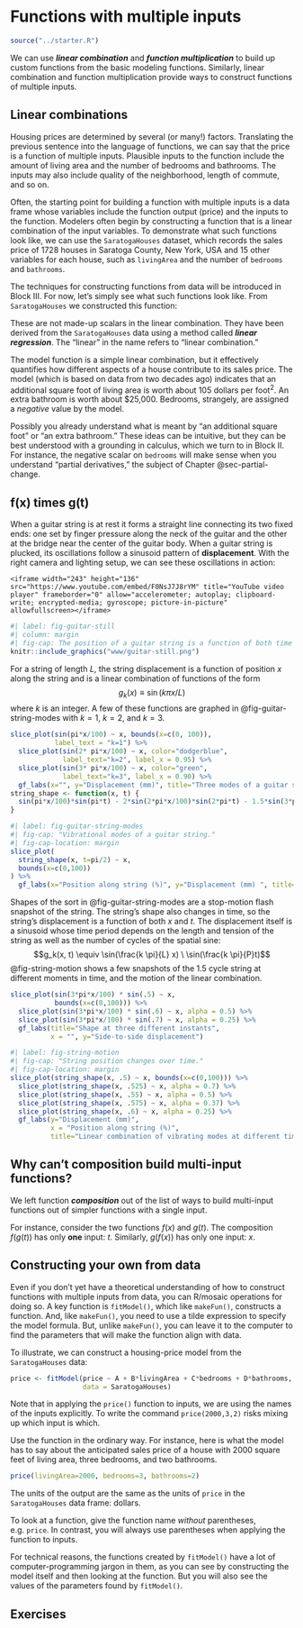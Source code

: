 # Functions with multiple inputs {#functions-with-multiple-inputs}

```r
source("../starter.R")
```

We can use ***linear combination*** and ***function multiplication*** to build up custom functions from the basic modeling functions. Similarly, linear combination and function multiplication provide ways to construct functions of multiple inputs. 

## Linear combinations

Housing prices are determined by several (or many!) factors. Translating the previous sentence into the language of functions, we can say that the price is a function of multiple inputs. Plausible inputs to the function include the amount of living area and the number of bedrooms and bathrooms. The inputs may also include quality of the neighborhood, length of commute, and so on.

Often, the starting point for building a function with multiple inputs is a data frame whose variables include the function output (price) and the inputs to the function. Modelers often begin by constructing a function that is a linear combination of the input variables. To demonstrate what such functions look like, we can use the `SaratogaHouses` dataset, which records the sales price of 1728 houses in Saratoga County, New York, USA and 15 other variables for each house, such as `livingArea` and the number of `bedrooms` and `bathrooms`. 

The techniques for constructing functions from data will be introduced in Block III. For now, let's simply see what such functions look like. From `SaratogaHouses` we constructed this function:

[These are not made-up scalars in the linear combination. They have been derived from the `SaratogaHouses` data using a method called ***linear regression***. The "linear" in the name refers to "linear combination."]{.aside}

\begin{eqnarray}
\mathtt{price}(\mathtt{livingArea}, &&\mathtt{bedrooms}, \mathtt{bathrooms})  \equiv \\  &&21000 + 105\, \mathtt{livingArea}\\ &&- 13000\,\mathtt{bedrooms}\\ &&+ 26000\, \mathtt{bathrooms}
\end{eqnarray}

The model function is a simple linear combination, but it effectively quantifies how different aspects of a house contribute to its sales price. The model (which is based on data from two decades ago) indicates that an additional square foot of living area is worth about 105 dollars per foot^2^. An extra bathroom is worth about $25,000. Bedrooms, strangely, are assigned a *negative* value by the model.

Possibly you already understand what is meant by "an additional square foot" or "an extra bathroom." These ideas can be intuitive, but they can be best understood with a grounding in calculus, which we turn to in Block II. For instance, the negative scalar on `bedrooms` will make sense when you understand "partial derivatives," the subject of Chapter @sec-partial-change.

## f(x) times g(t)

When a guitar string is at rest it forms a straight line connecting its two fixed ends: one set by finger pressure along the neck of the guitar and the other at the bridge near the center of the guitar body. When a guitar string is plucked, its oscillations follow a sinusoid pattern of **displacement**. With the right camera and lighting setup, we can see these oscillations in action:

::: {.column-margin}
```asis
<iframe width="243" height="136" src="https://www.youtube.com/embed/F0NsJ7J8rYM" title="YouTube video player" frameborder="0" allow="accelerometer; autoplay; clipboard-write; encrypted-media; gyroscope; picture-in-picture" allowfullscreen></iframe>
```
:::

```r
#| label: fig-guitar-still
#| column: margin
#| fig-cap: The position of a guitar string is a function of both time and space. ([Access the video](https://www.youtube.com/watch?v=F0NsJ7J8rYM) at <https://www.youtube.com/watch?v=F0NsJ7J8rYM>) 
knitr::include_graphics("www/guitar-still.png")
```

For a string of length $L$, the string displacement is a function of position $x$ along the string and is a linear combination of functions of the form $$g_k(x) \equiv \sin(k \pi x /L)$$ where $k$ is an integer.  A few of these functions are graphed in @fig-guitar-string-modes with $k=1$, $k=2$, and $k=3$.

```r
slice_plot(sin(pi*x/100) ~ x, bounds(x=c(0, 100)), 
           label_text = "k=1") %>% 
  slice_plot(sin(2* pi*x/100) ~ x, color="dodgerblue",
             label_text="k=2", label_x = 0.95) %>%
  slice_plot(sin(3* pi*x/100) ~ x, color="green",
             label_text="k=3", label_x = 0.90) %>%
  gf_labs(x="", y="Displacement (mm)", title="Three modes of a guitar string.")
string_shape <- function(x, t) {
  sin(pi*x/100)*sin(pi*t) - 2*sin(2*pi*x/100)*sin(2*pi*t) - 1.5*sin(3*pi*x/100)*sin(3*pi*t)
}
```

```r
#| label: fig-guitar-string-modes
#| fig-cap: "Vibrational modes of a guitar string."
#| fig-cap-location: margin
slice_plot(
  string_shape(x, t=pi/2) ~ x,
  bounds(x=c(0,100))
) %>%
  gf_labs(x="Position along string (%)", y="Displacement (mm) ", title="A linear combination of the modes")
```

Shapes of the sort in @fig-guitar-string-modes are a stop-motion flash snapshot of the string. The string's shape also changes in time, so the string's displacement is a function of both $x$ and $t$. The displacement itself is a sinusoid whose time period depends on the length and tension of the string as well as the number of cycles of the spatial sine: 
$$g_k(x, t) \equiv \sin(\frac{k \pi}{L} x) \ \sin(\frac{k \pi}{P}t)$$ @fig-string-motion shows a few snapshots of the 1.5 cycle string at different moments in time, and the motion of the linear combination.

```r
slice_plot(sin(3*pi*x/100) * sin(.5) ~ x, 
           bounds(x=c(0,100))) %>%
  slice_plot(sin(3*pi*x/100) * sin(.6) ~ x, alpha = 0.5) %>%
  slice_plot(sin(3*pi*x/100) * sin(.7) ~ x, alpha = 0.25) %>%
  gf_labs(title="Shape at three different instants",
          x = "", y="Side-to-side displacement")
```

```r
#| label: fig-string-motion 
#| fig-cap: "String position changes over time."
#| fig-cap-location: margin
slice_plot(string_shape(x, .5) ~ x, bounds(x=c(0,100))) %>%
  slice_plot(string_shape(x, .525) ~ x, alpha = 0.7) %>%
  slice_plot(string_shape(x, .55) ~ x, alpha = 0.5) %>%
  slice_plot(string_shape(x, .575) ~ x, alpha = 0.37) %>%
  slice_plot(string_shape(x, .6) ~ x, alpha = 0.25) %>%
  gf_labs(y="Displacement (mm)",
          x = "Position along string (%)",
          title="Linear combination of vibrating modes at different times.")
```
::: {.callout-note icon=false data-latex=""}
## Why can't composition build multi-input functions?

We left function ***composition*** out of the list of ways to build multi-input functions out of simpler functions with a single input.  

For instance, consider the two functions $f(x)$ and $g(t)$. The composition $f(g(t))$ has only **one** input: $t$. Similarly, $g(f(x))$ has only one input: $x$.
:::

## Constructing your own from data

Even if you don't yet have a theoretical understanding of how to construct functions with multiple inputs from data, you can R/mosaic operations for doing so. A key function is `fitModel()`, which like `makeFun()`, constructs a function. And, like `makeFun()`, you need to use a tilde expression to specify the model formula. But, unlike `makeFun()`, you can leave it to the computer to find the parameters that will make the function align with data.

To illustrate, we can construct a housing-price model from the `SaratogaHouses` data:

```r
price <- fitModel(price ~ A + B*livingArea + C*bedrooms + D*bathrooms,
                  data = SaratogaHouses)

```

[Note that in applying the `price()` function to inputs, we are using the names of the inputs explicitly. To write the command `price(2000,3,2)` risks mixing up which input is which.]{.aside}

Use the function in the ordinary way. For instance, here is what the model has to say about the anticipated sales price of a house with 2000 square feet of living area, three bedrooms, and two bathrooms. 

```r
price(livingArea=2000, bedrooms=3, bathrooms=2)
```



The units of the output are the same as the units of `price` in the `SaratogaHouses` data frame: dollars.

::: {.column-margin}
To look at a function, give the function name *without* parentheses, e.g. `price`. In contrast, you will always use parentheses when applying the function to inputs.
:::

For technical reasons, the functions created by `fitModel()` have a lot of computer-programming jargon in them, as you can see by constructing the model itself and then looking at the function. But you will also see the values of the parameters found by `fitModel()`.


## Exercises


